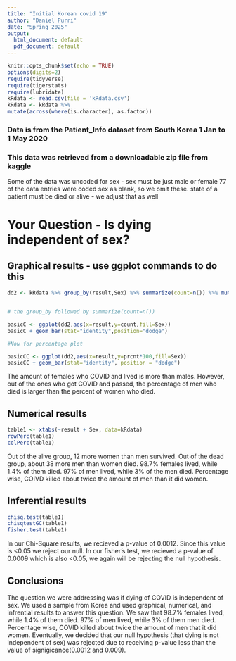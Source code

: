 ```yaml
---
title: "Initial Korean covid 19"
author: "Daniel Purri"
date: "Spring 2025"
output:
  html_document: default
  pdf_document: default
---
```


```r
knitr::opts_chunk$set(echo = TRUE)
options(digits=2)
require(tidyverse)
require(tigerstats)
require(lubridate)
kRdata <- read.csv(file = 'kRdata.csv')
kRdata <- kRdata %>%
mutate(across(where(is.character), as.factor))

```
### Data is from the Patient_Info dataset from South Korea 1 Jan to 1 May 2020
### This data was retrieved from a downloadable zip file from kaggle

Some of the data was uncoded for sex - sex must be just male or female
77 of the data entries were coded sex  as blank, so we omit these.
state of a patient must be died or alive - we adjust that as well   
  
# Your Question - Is dying independent of sex?






## Graphical results - use ggplot commands to do this  
```r
dd2 <- kRdata %>% group_by(result,Sex) %>% summarize(count=n()) %>% mutate(prcnt=count/sum(count))


# the group_by followed by summarize(count=n())

basicC <- ggplot(dd2,aes(x=result,y=count,fill=Sex))
basicC + geom_bar(stat="identity",position="dodge")

#Now for percentage plot

basicCC <- ggplot(dd2,aes(x=result,y=prcnt*100,fill=Sex)) 
basicCC + geom_bar(stat="identity", position = "dodge")
```

The amount of females who COVID and lived is more than males. However, out of the ones who got COVID and passed, the percentage of men who died is larger than the percent of women who died.

  
## Numerical results

```r
table1 <- xtabs(~result + Sex, data=kRdata)
rowPerc(table1)
colPerc(table1)
```
Out of the alive group, 12 more women than men survived. Out of the dead group, about 38 more men than women died. 98.7% females lived, while 1.4% of them died. 97% of men lived, while 3% of the men died. Percentage wise, COIVD killed about twice the amount of men than it did women.


## Inferential results 
```r
chisq.test(table1)
chisqtestGC(table1)
fisher.test(table1)
```
In our Chi-Square results, we recieved a p-value of 0.0012. Since this value is <0.05 we reject our null. In our fisher's test, we recieved a p-value of 0.0009 which is also <0.05, we again will be rejecting the null hypothesis.


## Conclusions

The question we were addressing was if dying of COVID is independent of sex. We used a sample from Korea and used graphical, numerical, and infrential results to answer this question. We saw that 98.7% females lived, while 1.4% of them died. 97% of men lived, while 3% of them men died. Percentage wise, COVID killed about twice the amount of men that it did women. Eventually, we decided that our null hypothesis (that dying is not independent of sex) was rejected due to receiving p-value less than the value of signigicance(0.0012 and 0.009).
